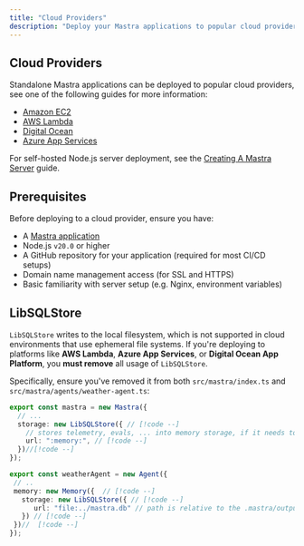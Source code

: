 ```yaml
---
title: "Cloud Providers"
description: "Deploy your Mastra applications to popular cloud providers."
---
```


## Cloud Providers

Standalone Mastra applications can be deployed to popular cloud providers, see one of the following guides for more information:

- [Amazon EC2](/docs/deployment/cloud-providers/amazon-ec2)
- [AWS Lambda](/docs/deployment/cloud-providers/aws-lambda)
- [Digital Ocean](/docs/deployment/cloud-providers/digital-ocean)
- [Azure App Services](/docs/deployment/cloud-providers/azure-app-services)

For self-hosted Node.js server deployment, see the [Creating A Mastra Server](/docs/deployment/server) guide.

## Prerequisites

Before deploying to a cloud provider, ensure you have:

- A [Mastra application](/docs/getting-started/installation)
- Node.js `v20.0` or higher
- A GitHub repository for your application (required for most CI/CD setups)
- Domain name management access (for SSL and HTTPS)
- Basic familiarity with server setup (e.g. Nginx, environment variables)

## LibSQLStore

`LibSQLStore` writes to the local filesystem, which is not supported in cloud environments that use ephemeral file systems. If you're deploying to platforms like **AWS Lambda**, **Azure App Services**, or **Digital Ocean App Platform**, you **must remove** all usage of `LibSQLStore`.

Specifically, ensure you've removed it from both `src/mastra/index.ts` and `src/mastra/agents/weather-agent.ts`:

```typescript filename="src/mastra/index.ts" showLineNumbers
export const mastra = new Mastra({
  // ...
  storage: new LibSQLStore({ // [!code --]
    // stores telemetry, evals, ... into memory storage, if it needs to persist, change to file:../mastra.db // [!code --]
    url: ":memory:", // [!code --]
  })//[!code --]
});
```

```typescript filename="src/mastra/agents/weather-agent.ts" showLineNumbers
export const weatherAgent = new Agent({
 // ..
 memory: new Memory({  // [!code --]
   storage: new LibSQLStore({ // [!code --]
      url: "file:../mastra.db" // path is relative to the .mastra/output directory // [!code --]
   }) // [!code --]
 })//  [!code --]
});
```
